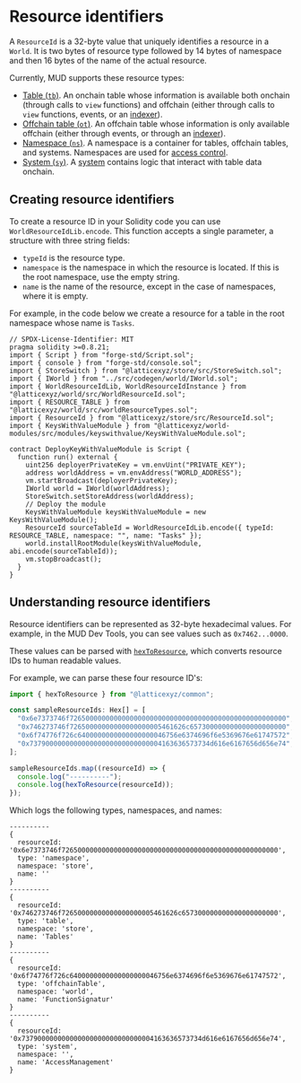
# Resource identifiers

A `ResourceId` is a 32-byte value that uniquely identifies a resource in a `World`.
It is two bytes of resource type followed by 14 bytes of namespace and then 16 bytes of the name of the actual resource.

Currently, MUD supports these resource types:

- [Table (`tb`)](https://github.com/latticexyz/mud/blob/main/packages/store/src/storeResourceTypes.sol#L12).
  An onchain table whose information is available both onchain (through calls to `view` functions) and offchain (either through calls to `view` functions, events, or an [indexer](/services/indexer)).
- [Offchain table (`ot`)](https://github.com/latticexyz/mud/blob/main/packages/store/src/storeResourceTypes.sol#L15).
  An offchain table whose information is only available offchain (either through events, or through an [indexer](/services/indexer)).
- [Namespace (`ns`)](https://github.com/latticexyz/mud/blob/main/packages/world/src/worldResourceTypes.sol#L13).
  A namespace is a container for tables, offchain tables, and systems.
  Namespaces are used for [access control](/world/namespaces-access-control).
- [System (`sy`)](https://github.com/latticexyz/mud/blob/main/packages/world/src/worldResourceTypes.sol#L17).
  A [system](/world/systems) contains logic that interact with table data onchain.

## Creating resource identifiers

To create a resource ID in your Solidity code you can use `WorldResourceIdLib.encode`.
This function accepts a single parameter, a structure with three string fields:

- `typeId` is the resource type.
- `namespace` is the namespace in which the resource is located.
  If this is the root namespace, use the empty string.
- `name` is the name of the resource, except in the case of namespaces, where it is empty.

For example, in the code below we create a resource for a table in the root namespace whose name is `Tasks`.

<CollapseCode>

```solidity filename="DeployKeyWithValueModule.s.sol" copy showLineNumbers {7-9,20-24}
// SPDX-License-Identifier: MIT
pragma solidity >=0.8.21;
import { Script } from "forge-std/Script.sol";
import { console } from "forge-std/console.sol";
import { StoreSwitch } from "@latticexyz/store/src/StoreSwitch.sol";
import { IWorld } from "../src/codegen/world/IWorld.sol";
import { WorldResourceIdLib, WorldResourceIdInstance } from "@latticexyz/world/src/WorldResourceId.sol";
import { RESOURCE_TABLE } from "@latticexyz/world/src/worldResourceTypes.sol";
import { ResourceId } from "@latticexyz/store/src/ResourceId.sol";
import { KeysWithValueModule } from "@latticexyz/world-modules/src/modules/keyswithvalue/KeysWithValueModule.sol";

contract DeployKeyWithValueModule is Script {
  function run() external {
    uint256 deployerPrivateKey = vm.envUint("PRIVATE_KEY");
    address worldAddress = vm.envAddress("WORLD_ADDRESS");
    vm.startBroadcast(deployerPrivateKey);
    IWorld world = IWorld(worldAddress);
    StoreSwitch.setStoreAddress(worldAddress);
    // Deploy the module
    KeysWithValueModule keysWithValueModule = new KeysWithValueModule();
    ResourceId sourceTableId = WorldResourceIdLib.encode({ typeId: RESOURCE_TABLE, namespace: "", name: "Tasks" });
    world.installRootModule(keysWithValueModule, abi.encode(sourceTableId));
    vm.stopBroadcast();
  }
}
```

</CollapseCode>

## Understanding resource identifiers

Resource identifiers can be represented as 32-byte hexadecimal values.
For example, in the MUD Dev Tools, you can see values such as `0x7462...0000`.

These values can be parsed with [`hexToResource`](https://github.com/latticexyz/mud/blob/main/packages/common/src/hexToResource.ts), which converts resource IDs to human readable values.

For example, we can parse these four resource ID's:

```ts
import { hexToResource } from "@latticexyz/common";

const sampleResourceIds: Hex[] = [
  "0x6e7373746f726500000000000000000000000000000000000000000000000000", // namespace
  "0x746273746f72650000000000000000005461626c657300000000000000000000", // table
  "0x6f74776f726c6400000000000000000046756e6374696f6e5369676e61747572", // offchain table
  "0x737900000000000000000000000000004163636573734d616e6167656d656e74", // system
];

sampleResourceIds.map((resourceId) => {
  console.log("----------");
  console.log(hexToResource(resourceId));
});
```

Which logs the following types, namespaces, and names:

```console
----------
{
  resourceId: '0x6e7373746f726500000000000000000000000000000000000000000000000000',
  type: 'namespace',
  namespace: 'store',
  name: ''
}
----------
{
  resourceId: '0x746273746f72650000000000000000005461626c657300000000000000000000',
  type: 'table',
  namespace: 'store',
  name: 'Tables'
}
----------
{
  resourceId: '0x6f74776f726c6400000000000000000046756e6374696f6e5369676e61747572',
  type: 'offchainTable',
  namespace: 'world',
  name: 'FunctionSignatur'
}
----------
{
  resourceId: '0x737900000000000000000000000000004163636573734d616e6167656d656e74',
  type: 'system',
  namespace: '',
  name: 'AccessManagement'
}
```
